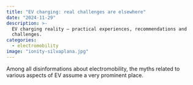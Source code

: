 ```yaml
---
title: "EV charging: real challenges are elsewhere"
date: "2024-11-29"
description: >-
  EV charging reality – practical experiences, recommendations and
  challenges.
categories:
  - electromobility
image: "ionity-silvaplana.jpg"
---
```


Among all disinformations about electromobility, the myths related to
various aspects of EV assume a very prominent place. 
